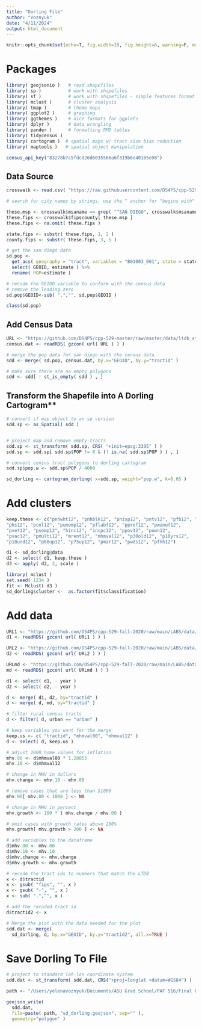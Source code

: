 ```yaml
---
title: "Dorling File"
author: "Voznyuk"
date: "4/11/2024"
output: html_document
---
```


```r
knitr::opts_chunk$set(echo=T, fig.width=10, fig.height=6, warning=F, message=F )
```

# Packages

```r
library( geojsonio )   # read shapefiles
library( sp )          # work with shapefiles
library( sf )          # work with shapefiles - simple features format
library( mclust )      # cluster analysis 
library( tmap )        # theme maps
library( ggplot2 )     # graphing 
library( ggthemes )    # nice formats for ggplots
library( dplyr )       # data wrangling 
library( pander )      # formatting RMD tables
library( tidycensus )
library( cartogram )  # spatial maps w/ tract size bias reduction
library( maptools )   # spatial object manipulation 
```

```r
census_api_key("83278b7c5fdcd26d6035566a6f319b8e40105e98")
```

## Data Source

```r
crosswalk <- read.csv( "https://raw.githubusercontent.com/DS4PS/cpp-529-master/master/data/cbsatocountycrosswalk.csv",  stringsAsFactors=FALSE, colClasses="character" )

# search for city names by strings, use the ^ anchor for "begins with" 

these.msp <- crosswalk$msaname == grep( "^SAN DIEGO", crosswalk$msaname, value=TRUE ) 
these.fips <- crosswalk$fipscounty[ these.msp ]
these.fips <- na.omit( these.fips )

state.fips <- substr( these.fips, 1, 2 )
county.fips <- substr( these.fips, 3, 5 )

```

```r
# get the san diego data
sd.pop <- 
  get_acs( geography = "tract", variables = "B01003_001", state = state.fips, county = county.fips, geometry = TRUE ) %>% 
  select( GEOID, estimate ) %>%
  rename( POP=estimate )

# recode the GEIOD variable to conform with the census data
# remove the leading zero
sd.pop$GEOID<-sub( ".","", sd.pop$GEOID )

class(sd.pop)
```

## Add Census Data

```r
URL <- "https://github.com/DS4PS/cpp-529-master/raw/master/data/ltdb_std_2010_sample.rds"
census.dat <- readRDS( gzcon( url( URL ) ) )

# merge the pop data for san diego with the census data
sdd <- merge( sd.pop, census.dat, by.x="GEOID", by.y="tractid" )

# make sure there are no empty polygons
sdd <- sdd[ ! st_is_empty( sdd ) , ]
```

## Transform the Shapefile into A Dorling Cartogram**

```r
# convert sf map object to an sp version
sdd.sp <- as_Spatial( sdd )


# project map and remove empty tracts
sdd.sp <- st_transform( sdd.sp, CRS( "+init=epsg:3395" ) )
sdd.sp <- sdd.sp[ sdd.sp$POP != 0 & (! is.na( sdd.sp$POP ) ) , ]

# convert census tract polygons to dorling cartogram
sdd.sp$pop.w <- sdd.sp$POP / 4000 

sd_dorling <- cartogram_dorling( x=sdd.sp, weight="pop.w", k=0.05 )

```

# Add clusters
```r
keep.these <- c("pnhwht12", "pnhblk12", "phisp12", "pntv12", "pfb12", "polang12", 
"phs12", "pcol12", "punemp12", "pflabf12", "pprof12", "pmanuf12", 
"pvet12", "psemp12", "hinc12", "incpc12", "ppov12", "pown12", 
"pvac12", "pmulti12", "mrent12", "mhmval12", "p30old12", "p10yrs12", 
"p18und12", "p60up12", "p75up12", "pmar12", "pwds12", "pfhh12")

d1 <- sd_dorling@data
d2 <- select( d1, keep.these )
d3 <- apply( d2, 2, scale )

library( mclust )
set.seed( 1234 )
fit <- Mclust( d3 )
sd_dorling$cluster <-  as.factor(fit$classification)
```

# Add data

```r

URL1 <- "https://github.com/DS4PS/cpp-529-fall-2020/raw/main/LABS/data/rodeo/LTDB-2000.rds"
d1 <- readRDS( gzcon( url( URL1 ) ) )

URL2 <- "https://github.com/DS4PS/cpp-529-fall-2020/raw/main/LABS/data/rodeo/LTDB-2010.rds"
d2 <- readRDS( gzcon( url( URL2 ) ) )

URLmd <- "https://github.com/DS4PS/cpp-529-fall-2020/raw/main/LABS/data/rodeo/LTDB-META-DATA.rds"
md <- readRDS( gzcon( url( URLmd ) ) )

d1 <- select( d1, - year )
d2 <- select( d2, - year )

d <- merge( d1, d2, by="tractid" )
d <- merge( d, md, by="tractid" )

# filter rural census tracts
d <- filter( d, urban == "urban" )

# keep variables you want for the merge
keep.us <- c( "tractid", "mhmval00", "mhmval12" )
d <- select( d, keep.us )

# adjust 2000 home values for inflation 
mhv.00 <- d$mhmval00 * 1.28855  
mhv.10 <- d$mhmval12

# change in MHV in dollars
mhv.change <- mhv.10 - mhv.00

# remove cases that are less than $1000
mhv.00[ mhv.00 < 1000 ] <- NA

# change in MHV in percent
mhv.growth <- 100 * ( mhv.change / mhv.00 )

# omit cases with growth rates above 200%
mhv.growth[ mhv.growth > 200 ] <- NA

# add variables to the dataframe
d$mhv.00 <- mhv.00
d$mhv.10 <- mhv.10
d$mhv.change <- mhv.change
d$mhv.growth <- mhv.growth 

# recode the tract ids to numbers that match the LTDB
x <- d$tractid 
x <- gsub( "fips", "", x )
x <- gsub( "-", "", x )
x <- sub( ".","", x )

# add the recoded tract id
d$tractid2 <- x 

# Merge the plot with the data needed for the plot
sdd.dat <- merge( 
  sd_dorling, d, by.x="GEOID", by.y="tractid2", all.x=TRUE )
```

# Save Dorling To File 
```r
# project to standard lat-lon coordinate system
sdd.dat <- st_transform( sdd.dat, CRS("+proj=longlat +datum=WGS84") )

path <- "/Users/yelenavoznyuk/Documents/ASU Grad School/PAF 516/Final Project"

geojson_write( 
  sdd.dat, 
  file=paste( path, "sd_dorling.geojson", sep="" ), 
  geometry="polygon" )
```